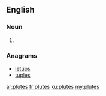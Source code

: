 {{also|plûtes}}
==English==

===Noun===
{{head|en|plural}}

# {{plural of|plute|lang=en|nocat=1}}

===Anagrams===
* [[letups#English|letups]]
* [[tuples#English|tuples]]

[[ar:plutes]]
[[fr:plutes]]
[[ku:plutes]]
[[my:plutes]]